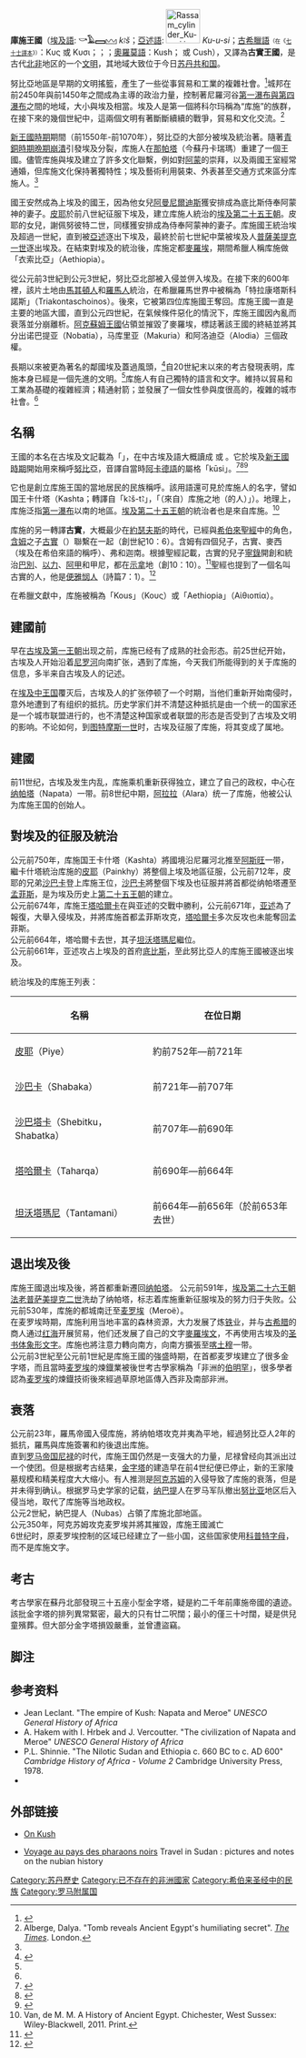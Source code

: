 {{refimprove|time=2017-09-22T12:04:57+00:00}}
{{Infobox Former Country
|native_name            = Qes<small>（[[麥羅埃文|麥羅埃文]]）</small>{{sfn|Török|1998|loc=p. 2 (1997 ed.)}}
|conventional_long_name = 庫施王國
|common_name            = 库施
|continent              = 
|region                 = 
|country                = 苏丹
|era                    = [[青銅時代|青銅時代]]至[[古典時代晚期|古典時代晚期]]
|status                 = 
|status_text            = 
|empire                 =  
|government_type        = 君主制
|year_start             = {{circa|前2500年}}
|year_end               = {{circa|350年}}
|event_start            = 
|date_start             = 
|event_end              = 
|date_end               =
|event1                 = 迁都那帕塔
|date_event1            = 前780年
|event2                 = 迁都麦罗埃
|date_event2            = 前530年
|event_pre              = 
|date_pre               = 
|event_post             =  
|date_post              =  
|p1                     = 古埃及
|flag_p1                = 
|s1                     = 阿洛迪亞
|flag_s1                =
|s2                     = 诺巴提亚
|flag_s2                = 
|s3                     = 马库里亚
|flag_s3                = The flag of the 'Kingdom of Dongola' (Makuria) in the "Book of all kingdoms" (C. 1350).png
|s4                     = 阿克苏姆帝国
|flag_s4                = Endubis.jpg
|image_flag             = 
|flag                   = 
|flag_type              = 
|image_coat             = 
|symbol                 = 
|symbol_type            = 
|image_map              = Africa in 400 BC.jpg
|image_map_caption      = 
|capital                = {{link-en|科尔玛|Kerma}}、[[那帕塔|那帕塔]]、[[麦罗埃|麦罗埃]] 
|national_motto         = 
|national_anthem        = 
|common_languages       = {{link-en|麦罗埃语|Meroitic language}}、{{link-en|努比亚语|Old Nubian language}}、[[埃及語|埃及語]]、{{sfn|Török|1998|loc=[https://books.google.com/books?id=i54rPFeGKewC&q=%22Kingdom+of+Kush%22+language&pg=PA49 p. 49 (1997 ed.)]}} [[庫希特語族|古實語]]<ref>{{cite book |last1=Rilly |first1=Claude |date=2019 |chapter=Languages of Ancient Nubia |editor-last=Raue |editor-first=Dietrich |title=Handbook of Ancient Nubia |publisher=De Gruyter |isbn=978-3110416695 |pages=133–4 |chapter-url=https://books.google.com/books?id=mXWcDwAAQBAJ&pg=PA134 |access-date=2019-11-20 |quote=The Blemmyan language is so close to modern Beja that it is probably nothing else than an early dialect of the same language. |archive-date=2021-04-10 |archive-url=https://web.archive.org/web/20210410061858/https://books.google.com/books?id=mXWcDwAAQBAJ&pg=PA134 |dead-url=no }}</ref>
|religion               = [[古埃及宗教|古埃及宗教]]
|currency               =  
|leader1                = 
|leader2                = 
|year_leader1           = 约前1070年
|year_leader2           = 340年—355年
|title_leader           = {{link-en|国王 (库施)|List of monarchs of Kush|国王}}
|stat_year1             = [[埃及第二十五王朝|统治埃及时期]]<ref name="Stearns">{{cite book |editor-first=Peter N. |editor-last=Stearns |editor-link=Peter Stearns |title=The Encyclopedia of World History: Ancient, Medieval, and Modern, Chronologically Arranged |url=http://books.google.com/books?id=MziRd4ddZz4C&pg=PA32 |edition=6th |year=2001 |publisher=Houghton Mifflin Harcourt |location=Boston |isbn=9780395652374 |page=32 |chapter=(II.B.4.) East Africa, c. 2000–332 B.C.E. |access-date=2012-02-21 |archive-date=2018-12-26 |archive-url=https://web.archive.org/web/20181226072901/http://books.google.com/books?id=MziRd4ddZz4C&pg=PA32%20 |dead-url=no }}</ref>
|stat_pop1              = 100000
|stat_year2             = 麦罗埃时期<ref name="Stearns"/>
|stat_pop2              = 1,150,000
|today = {{flag|Sudan}}<br />{{flag|Egypt}}
}}

'''庫施王國'''（[[埃及語|埃及語]]: '''𓎡𓄿𓈙𓈉''' ''kꜣš''；[[阿卡德語|亞述語]]: [[File:Rassam_cylinder_Ku-u-si.jpg|60px]] ''Ku-u-si''；[[古希臘語|古希臘語]]<small><small>（在《[[七十士譯本|七十士譯本]]》）</small></small>：Κυς 或 Κυσι；{{lang-cop|{{Script/Coptic|ⲉϭⲱϣ}}}}；{{lang-he|כּוּשׁ}}；[[奧羅莫語|奧羅莫語]]：Kush；{{lang-en|Kush}} 或 Cush），又譯為'''古實王國'''，是古代[[北非|北非]]地区的一个[[文明|文明]]，其地域大致位于今日[[苏丹共和国|苏丹共和国]]。

努比亞地區是早期的文明搖籃，產生了一些從事貿易和工業的複雜社會。<ref name=":1">{{Cite web|last=Society|first=National Geographic|date=2018-07-20|title=The Kingdoms of Kush|url=http://www.nationalgeographic.org/media/kingdoms-kush/|access-date=2020-08-29|website=National Geographic Society|language=en|archive-date=2020-05-05|archive-url=https://web.archive.org/web/20200505060417/https://www.nationalgeographic.org/media/kingdoms-kush/|dead-url=no}}</ref>城邦{{link-en|科尔玛|Kerma}}在前2450年與前1450年之間成為主導的政治力量，控制著尼羅河谷[[尼羅河瀑布|第一瀑布與第四瀑布]]之間的地域，大小與埃及相當。埃及人是第一個將科尔玛稱為“库施”的族群，在接下來的幾個世紀中，這兩個文明有著斷斷續續的戰爭，貿易和文化交流。<ref>Alberge, Dalya. "Tomb reveals Ancient Egypt's humiliating secret". ''[[The_Times|The Times]]''. London.</ref>

[[新王國時期|新王國時期]]期間（前1550年-前1070年），努比亞的大部分被埃及統治著。隨著[[青銅時期晩期崩潰|青銅時期晩期崩潰]]引發埃及分裂，库施人在[[那帕塔|那帕塔]]（今蘇丹卡瑞瑪）重建了一個王國。儘管库施與埃及建立了許多文化聯繫，例如對[[阿蒙|阿蒙]]的崇拜，以及兩國王室經常通婚，但库施文化保持著獨特性；埃及藝術利用裝束、外表甚至交通方式來區分库施人。<ref name=":1" />

國王{{le|卡什塔|Kashta}}安然成為上埃及的國王，因為他女兒[[阿曼尼爾迪斯一世|阿曼尼爾迪斯]]獲安排成為底比斯侍奉阿蒙神的妻子。{{sfn|Török|1998|pp=144–6}}[[皮耶|皮耶]]於前八世紀征服下埃及，建立库施人統治的[[埃及第二十五王朝|埃及第二十五王朝]]。皮耶的女兒，謝佩努彼特二世，同樣獲安排成為侍奉阿蒙神的妻子。库施國王統治埃及超過一世紀，直到被[[亞述|亞述]]逐出下埃及，最終於前七世紀中葉被埃及人[[普薩美提克一世|普薩美提克一世]]逐出埃及。在結束對埃及的統治後，库施定都[[麥羅埃|麥羅埃]]，期間希臘人稱库施做「衣索比亞」（Aethiopia）。

從公元前3世紀到公元3世紀，努比亞北部被入侵並併入埃及。在接下來的600年裡，該片土地由[[托勒密王國|馬其頓人]]和[[羅馬帝國|羅馬人]]統治，在希臘羅馬世界中被稱為「特拉康塔斯科諾斯」（Triakontaschoinos）。後來，它被第四位库施國王{{le|葉塞波克哈瑪尼|Yesebokheamani}}奪回。库施王國一直是主要的地區大國，直到公元四世紀，在氣候條件惡化的情況下，库施王國因內亂而衰落並分崩離析。[[阿克蘇姆王國|阿克蘇姆王國]]佔領並摧毀了麥羅埃，標誌著該王國的終結並將其分出诺巴提亚（Nobatia），马库里亚（Makuria）和阿洛迪亞（Alodia）三個政權。

長期以來被更為著名的鄰國埃及蓋過風頭，<ref name=":0">{{Cite web|last=Stirn|first=Isma'il Kushkush, Matt|title=Why Sudan's Remarkable Ancient Civilization Has Been Overlooked by History|url=https://www.smithsonianmag.com/travel/sudan-land-kush-meroe-ancient-civilization-overlooked-180975498/|access-date=2020-08-23|website=Smithsonian Magazine|language=en|archive-date=2021-07-12|archive-url=https://web.archive.org/web/20210712111903/https://www.smithsonianmag.com/travel/sudan-land-kush-meroe-ancient-civilization-overlooked-180975498/|dead-url=no}}</ref>自20世紀末以來的考古發現表明，库施本身已經是一個先進的文明。<ref name=":0" />库施人有自己獨特的語言和文字。維持以貿易和工業為基礎的複雜經濟；精通射箭；並發展了一個女性參與度很高的，複雜的城市社會。<ref name=":0" />

== 名稱 ==
{{Hiero|{{lang|la|kꜢš}}|<hiero>k-G1-S-N25</hiero>|align=right|era=egypt}}
王國的本名在古埃及文記載為「{{lang|egy|kꜢš}}」，在中古埃及語大概讀成 {{IPA-all|kuɫuʃ|}} 或 {{IPA-all|kuʔuʃ|}} 。它於埃及[[新王國時期|新王國時期]]開始用來稱呼[[努比亞|努比亞]]，音譯自當時[[阿卡德語|阿卡德語]]的屬格「kūsi」。<ref>{{cite book|last=Goldenberg|first=David M.|title=The Curse of Ham: Race and Slavery in Early Judaism, Christianity, and Islam|url=https://books.google.com/books?id=iTyJ3HiNOAsC&pg=PA144|year=2005|edition=New|publisher=Princeton University Press|isbn=978-0691123707|page=17|access-date=2021-05-06|archive-date=2021-04-10|archive-url=https://web.archive.org/web/20210410061859/https://books.google.com/books?id=iTyJ3HiNOAsC&pg=PA144|dead-url=no}}</ref><ref>{{Cite journal|title = Esarhaddon and Egypt: An Analysis of the First Invasion of Egypt|last = Spalinger|first = Anthony|date = 1974|journal = Orientalia |series=Nova Series |volume=43 |pages=295–326, XI}}</ref><ref>{{Cite book|title = The Ancient Egyptian Language: An Historical Study|url = https://books.google.com/books?id=Gd6aAAAAQBAJ&q=ancient+egyptian+allen|publisher = Cambridge University Press|date = 2013-07-11|access-date = 2015-04-15|isbn = 9781107032460|first = James P.|last = Allen|page = 53|archive-date = 2021-04-11|archive-url = https://web.archive.org/web/20210411224730/https://books.google.com/books?id=Gd6aAAAAQBAJ&q=ancient+egyptian+allen|dead-url = no}}</ref>

它也是創立库施王国的當地居民的民族稱呼。該用語還可見於库施人的名字，{{sfn|Török|1998|}}譬如国王卡什塔（Kashta；轉譯自「kꜢš-tꜢ」，「（來自）库施之地（的人）」）。地理上，库施泛指[[尼羅河瀑布|第一瀑布]]以南的地區。[[埃及第二十五王朝|埃及第二十五王朝]]的統治者也是來自库施。<ref name="Van 2011">Van, de M. M. A History of Ancient Egypt. Chichester, West Sussex: Wiley-Blackwell, 2011. Print.</ref>

库施的另一轉譯'''古實'''，大概最少在[[弗拉維奧·約瑟夫斯|約瑟夫斯]]的時代，已經與[[希伯來聖經|希伯來聖經]]中的角色，[[含姆|含姆]]之子[[古實人|古實]]（{{lang-he|כּוּשׁ}}）聯繫在一起（創世紀10：6）。含姆有四個兒子，古實、麥西（埃及在希伯來語的稱呼）、弗和迦南。根據聖經記載，古實的兒子[[寧錄|寧錄]]開創和統治[[巴比倫|巴別]]、[[烏魯克|以力]]、[[阿卡德|阿甲]]和甲尼，都在[[示拿|示拿]]地（創10：10）。<ref name="kingjamesbibleonline.org">{{cite web|url=http://www.kingjamesbibleonline.org/Genesis-10-10/|title=GENESIS 10:10 KJV "And the beginning of his kingdom was Babel, and Erech, and Accad, and Calneh, in the land of Shinar."|website=www.kingjamesbibleonline.org|access-date=2021-05-06|archive-date=2021-05-09|archive-url=https://web.archive.org/web/20210509054216/https://www.kingjamesbibleonline.org/Genesis-10-10/|dead-url=no}}</ref>聖經也提到了一個名叫古實的人，他是[[便雅悯支派|便雅悯人]]（詩篇7：1）。<ref>{{cite web|url=http://www.kingjamesbibleonline.org/Psalms-Chapter-7/|title=PSALMS CHAPTER 7 KJV|website=www.kingjamesbibleonline.org|access-date=2021-05-06|archive-date=2021-05-09|archive-url=https://web.archive.org/web/20210509053620/https://www.kingjamesbibleonline.org/Psalms-Chapter-7/|dead-url=no}}</ref>

在希臘文獻中，库施被稱為「Kous」（Κους）或「Aethiopia」（Αἰθιοπία）。{{sfn|Török|1998|loc=p. 69 ff (1997 ed.)}}

== 建國前 ==
早在[[古埃及|古埃及]][[埃及第一王朝|第一王朝]]出现之前，库施已经有了成熟的社会形态。前25世纪开始，古埃及人开始沿着[[尼罗河|尼罗河]]向南扩张，遇到了库施，今天我们所能得到的关于库施的信息，多半来自古埃及人的记述。

在[[中王国时期|埃及中王国]]覆灭后，古埃及人的扩张停顿了一个时期，当他们重新开始南侵时，意外地遭到了有组织的抵抗。历史学家们并不清楚这种抵抗是由一个统一的国家还是一个城市联盟进行的，也不清楚这种国家或者联盟的形态是否受到了古埃及文明的影响。不论如何，到[[图特摩斯一世|图特摩斯一世]]时，古埃及征服了库施，将其变成了属地。

== 建國 ==
前11世纪，古埃及发生内乱，库施乘机重新获得独立，建立了自己的政权，中心在[[纳帕塔|纳帕塔]]（Napata）一带。前8世纪中期，[[阿拉拉_(库施国王)|阿拉拉]]（Alara）统一了库施，他被公认为库施王国的创始人。
== 對埃及的征服及統治 ==
公元前750年，库施国王卡什塔（Kashta）將國境沿尼羅河北推至[[阿斯旺|阿斯旺]]一带，繼卡什塔統治库施的[[皮耶|皮耶]]（Painkhy）將整個上埃及地區征服，公元前712年，皮耶的兄弟[[沙巴卡|沙巴卡]]登上库施王位，[[沙巴卡|沙巴卡]]將整個下埃及也征服并將首都從纳帕塔遷至[[孟菲斯_(埃及)|孟菲斯]]，是为埃及历史上[[埃及第二十五王朝|第二十五王朝]]的建立。<br>

公元前674年，库施王[[塔哈尔卡|塔哈爾卡]]在與亚述的交戰中勝利，公元前671年，[[亚述|亚述]]為了報復，大舉入侵埃及，并將库施首都孟菲斯攻克，[[塔哈尔卡|塔哈爾卡]]多次反攻也未能奪回孟菲斯。<br>
公元前664年，塔哈爾卡去世，其子[[坦沃塔玛尼|坦沃塔瑪尼]]繼位。<br>
公元前661年，亚述攻占上埃及的首府[[底比斯_(埃及)|底比斯]]，至此努比亞人的库施王國被逐出埃及。

統治埃及的库施王列表：
{| class="wikitable" width="50%"
!名稱
!在位日期
|-
|[[皮耶|皮耶]]（Piye）
|約前752年—前721年
|-
|[[沙巴卡|沙巴卡]]（Shabaka）
|前721年—前707年
|-
|[[沙巴塔卡|沙巴塔卡]]（Shebitku，Shabatka）
|前707年—前690年
|-
|[[塔哈爾卡|塔哈爾卡]]（Taharqa）
|前690年—前664年
|-
|[[坦沃塔瑪尼|坦沃塔瑪尼]]（Tantamani）
|前664年—前656年（於前653年去世）
|}

== 退出埃及後 ==
库施王國退出埃及後，將首都重新遷回[[纳帕塔|纳帕塔]]。
公元前591年，[[埃及第二十六王朝|埃及第二十六王朝]][[法老|法老]][[普萨美提克二世|普萨美提克二世]]洗劫了纳帕塔，标志着库施重新征服埃及的努力归于失败。公元前530年，库施的都城南迁至[[麦罗埃|麦罗埃]]（Meroë）。<br>
在麦罗埃時期，库施利用当地丰富的森林资源，大力发展了炼[[铁|铁]]业，并与[[古希腊|古希腊]]的商人通过[[红海|红海]]开展贸易，他们还发展了自己的文字[[麥羅埃文|麥羅埃文]]，不再使用古埃及的[[圣书体|圣书体]][[象形文字|象形文字]]。库施也將注意力轉向南方，向南方擴張至[[喀土穆|喀土穆]]一带。<br>
公元前3世紀至公元前1世紀是库施王國的強盛時期，在首都麦罗埃建立了很多金字塔，而且當時[[麦罗埃|麦罗埃]]的煉鐡業被後世考古學家稱為「非洲的[[伯明罕|伯明罕]]」，很多學者認為[[麦罗埃|麦罗埃]]的煉鐡技術後來經過草原地區傳入西非及南部非洲。

== 衰落 ==
公元前23年，羅馬帝國入侵库施，將纳帕塔攻克并夷為平地，經過努比亞人2年的抵抗，羅馬與库施簽署和約後退出库施。<br>

直到[[罗马帝国|罗马帝国]][[尼禄|尼禄]]的时代，库施王国仍然是一支强大的力量，尼禄曾经向其派出过一个使团。但是根据考古结果，[[金字塔|金字塔]]的建造早在前4世纪便已停止，新的王家陵墓规模和精美程度大大缩小。有人推测是[[阿克苏姆|阿克苏姆]]的入侵导致了库施的衰落，但是并未得到确认。根据罗马史学家的记载，[[纳巴提|纳巴提]]人在罗马军队撤出[[努比亚|努比亚]]地区后入侵当地，取代了库施等当地政权。<br>

公元2世紀，納巴提人（Nubas）占領了库施北部地區。<br>

公元350年，阿克苏姆攻克麦罗埃并將其摧毀，库施王國滅亡<br>

6世纪时，原麦罗埃控制的区域已经建立了一些小国，这些国家使用[[科普特字母|科普特字母]]，而不是库施文字。
== 考古 ==
考古學家在蘇丹北部發現三十五座小型金字塔，疑是約二千年前庫施帝國的遺迹。該批金字塔的排列異常緊密，最大的只有廿二呎闊；最小的僅三十吋闊，疑是供兒童殯葬。但大部分金字塔損毀嚴重，並曾遭盜竊。

==脚注==
{{reflist}}

== 参考资料 ==
* Jean Leclant. "The empire of Kush: Napata and Meroe" ''UNESCO General History of Africa''
* A. Hakem with I. Hrbek and J. Vercoutter. "The civilization of Napata and Meroe" ''UNESCO General History of Africa''
* P.L. Shinnie. "The Nilotic Sudan and Ethiopia c. 660 BC to c. AD 600" ''Cambridge History of Africa - Volume 2'' Cambridge University Press, 1978.
* {{cite book |last=Török |first=László |date=1998 |chapter=The Kingdom of Kush: Handbook of the Napatan-Meroitic Civilization |title=Handbook of Oriental Studies |others=Section 1 the Near and Middle East |location=Leiden |publisher=Brill |isbn=978-9004104488
}}

== 外部链接 ==
* [http://www.wsu.edu:8080/~dee/CIVAFRCA/KUSH.HTM On Kush] {{Wayback|url=http://www.wsu.edu:8080/~dee/CIVAFRCA/KUSH.HTM |date=20070501062512 }}
* {{fr}} [https://web.archive.org/web/20140104162559/http://pharaons-noirs.fr/ Voyage au pays des pharaons noirs] Travel in Sudan : pictures and notes on the nubian history

{{帝國}}
[[Category:苏丹歷史|Category:苏丹歷史]]
[[Category:已不存在的非洲國家|Category:已不存在的非洲國家]]
[[Category:希伯来圣经中的民族|Category:希伯来圣经中的民族]]
[[Category:罗马附属国|Category:罗马附属国]]